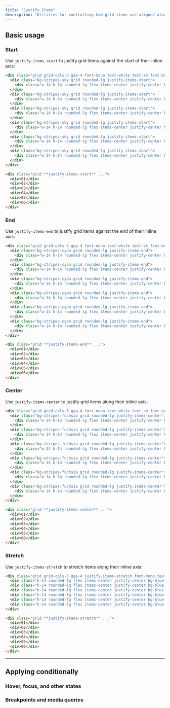 ---
title: "Justify Items"
description: "Utilities for controlling how grid items are aligned along their inline axis."
---



## Basic usage

### Start

Use `justify-items-start` to justify grid items against the start of their inline axis:

```html {{ example: true }}
<div class="grid grid-cols-3 gap-4 font-mono text-white text-sm font-bold leading-6">
  <div class="bg-stripes-sky grid rounded-lg justify-items-start">
    <div class="w-14 h-14 rounded-lg flex items-center justify-center bg-sky-500 shadow-lg">01</div>
  </div>
  <div class="bg-stripes-sky grid rounded-lg justify-items-start">
    <div class="w-14 h-14 rounded-lg flex items-center justify-center bg-sky-500 shadow-lg">02</div>
  </div>
  <div class="bg-stripes-sky grid rounded-lg justify-items-start">
    <div class="w-14 h-14 rounded-lg flex items-center justify-center bg-sky-500 shadow-lg">03</div>
  </div>
  <div class="bg-stripes-sky grid rounded-lg justify-items-start">
    <div class="w-14 h-14 rounded-lg flex items-center justify-center bg-sky-500 shadow-lg">04</div>
  </div>
  <div class="bg-stripes-sky grid rounded-lg justify-items-start">
    <div class="w-14 h-14 rounded-lg flex items-center justify-center bg-sky-500 shadow-lg">05</div>
  </div>
  <div class="bg-stripes-sky grid rounded-lg justify-items-start">
    <div class="w-14 h-14 rounded-lg flex items-center justify-center bg-sky-500 shadow-lg">06</div>
  </div>
</div>
```

```html
<div class="grid **justify-items-start** ...">
  <div>01</div>
  <div>02</div>
  <div>03</div>
  <div>04</div>
  <div>05</div>
  <div>06</div>
</div>
```

### End

Use `justify-items-end` to justify grid items against the end of their inline axis:

```html {{ example: true }}
<div class="grid grid-cols-3 gap-4 font-mono text-white text-sm font-bold leading-6">
  <div class="bg-stripes-cyan grid rounded-lg justify-items-end">
    <div class="w-14 h-14 rounded-lg flex items-center justify-center bg-cyan-500 shadow-lg">01</div>
  </div>
  <div class="bg-stripes-cyan grid rounded-lg justify-items-end">
    <div class="w-14 h-14 rounded-lg flex items-center justify-center bg-cyan-500 shadow-lg">02</div>
  </div>
  <div class="bg-stripes-cyan grid rounded-lg justify-items-end">
    <div class="w-14 h-14 rounded-lg flex items-center justify-center bg-cyan-500 shadow-lg">03</div>
  </div>
  <div class="bg-stripes-cyan grid rounded-lg justify-items-end">
    <div class="w-14 h-14 rounded-lg flex items-center justify-center bg-cyan-500 shadow-lg">04</div>
  </div>
  <div class="bg-stripes-cyan grid rounded-lg justify-items-end">
    <div class="w-14 h-14 rounded-lg flex items-center justify-center bg-cyan-500 shadow-lg">05</div>
  </div>
  <div class="bg-stripes-cyan grid rounded-lg justify-items-end">
    <div class="w-14 h-14 rounded-lg flex items-center justify-center bg-cyan-500 shadow-lg">06</div>
  </div>
</div>
```

```html
<div class="grid **justify-items-end** ...">
  <div>01</div>
  <div>02</div>
  <div>03</div>
  <div>04</div>
  <div>05</div>
  <div>06</div>
</div>
```

### Center

Use `justify-items-center` to justify grid items along their inline axis:

```html {{ example: true }}
<div class="grid grid-cols-3 gap-4 font-mono text-white text-sm font-bold leading-6">
  <div class="bg-stripes-fuchsia grid rounded-lg justify-items-center">
    <div class="w-14 h-14 rounded-lg flex items-center justify-center bg-fuchsia-500 shadow-lg">01</div>
  </div>
  <div class="bg-stripes-fuchsia grid rounded-lg justify-items-center">
    <div class="w-14 h-14 rounded-lg flex items-center justify-center bg-fuchsia-500 shadow-lg">02</div>
  </div>
  <div class="bg-stripes-fuchsia grid rounded-lg justify-items-center">
    <div class="w-14 h-14 rounded-lg flex items-center justify-center bg-fuchsia-500 shadow-lg">03</div>
  </div>
  <div class="bg-stripes-fuchsia grid rounded-lg justify-items-center">
    <div class="w-14 h-14 rounded-lg flex items-center justify-center bg-fuchsia-500 shadow-lg">04</div>
  </div>
  <div class="bg-stripes-fuchsia grid rounded-lg justify-items-center">
    <div class="w-14 h-14 rounded-lg flex items-center justify-center bg-fuchsia-500 shadow-lg">05</div>
  </div>
  <div class="bg-stripes-fuchsia grid rounded-lg justify-items-center">
    <div class="w-14 h-14 rounded-lg flex items-center justify-center bg-fuchsia-500 shadow-lg">06</div>
  </div>
</div>
```

```html
<div class="grid **justify-items-center** ...">
  <div>01</div>
  <div>02</div>
  <div>03</div>
  <div>04</div>
  <div>05</div>
  <div>06</div>
</div>
```

### Stretch

Use `justify-items-stretch` to stretch items along their inline axis:

```html {{ example: true }}
<div class="grid grid-cols-3 gap-4 justify-items-stretch font-mono text-white text-sm font-bold leading-6">
  <div class="h-14 rounded-lg flex items-center justify-center bg-blue-500 shadow-lg">01</div>
  <div class="h-14 rounded-lg flex items-center justify-center bg-blue-500 shadow-lg">02</div>
  <div class="h-14 rounded-lg flex items-center justify-center bg-blue-500 shadow-lg">03</div>
  <div class="h-14 rounded-lg flex items-center justify-center bg-blue-500 shadow-lg">04</div>
  <div class="h-14 rounded-lg flex items-center justify-center bg-blue-500 shadow-lg">05</div>
  <div class="h-14 rounded-lg flex items-center justify-center bg-blue-500 shadow-lg">06</div>
</div>
```

```html
<div class="grid **justify-items-stretch** ...">
  <div>01</div>
  <div>02</div>
  <div>03</div>
  <div>04</div>
  <div>05</div>
  <div>06</div>
</div>
```

---

## <Heading ignore>Applying conditionally</Heading>

### <Heading ignore>Hover, focus, and other states</Heading>

<HoverFocusAndOtherStates defaultClass="grid justify-items-start" featuredClass="justify-items-center" />

### <Heading ignore>Breakpoints and media queries</Heading>

<BreakpointsAndMediaQueries defaultClass="grid justify-items-start" featuredClass="justify-items-center" />
